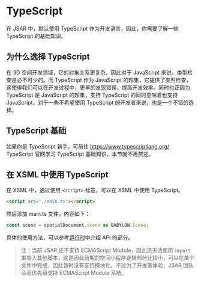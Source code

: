 # TypeScript

在 JSAR 中，默认使用 TypeScript 作为开发语言，因此，你需要了解一些 TypeScript 的基础知识。

## 为什么选择 TypeScript

在 3D 空间开发领域，它的对象关系更复杂，因此对于 JavaScript 来说，类型检查是必不可少的。而 TypeScript 作为 JavaScript 的超集，它提供了类型检查，这使得我们可以在开发过程中，更早的发现错误，提高开发效率。同时也正因为 TypeScript 是 JavaScript 的超集，支持 TypeScript 的同时意味着也支持 JavaScript，对于一些不希望使用 TypeScript 的开发者来说，也是一个不错的选择。

## TypeScript 基础

如果你是 TypeScript 新手，可前往 https://www.typescriptlang.org/ TypeScript 官网学习 TypeScript 基础知识，本节就不再赘述。

## 在 XSML 中使用 TypeScript

在 XSML 中，通过使用 `<script>` 标签，可以在 XSML 中使用 TypeScript。

```html
<script src="./main.ts"></script>
```

然后添加 main.ts 文件，内容如下：

```ts
const scene = spatialDocument.scene as BABYLON.Scene;
```

具体的使用方法，可以参考[运行时](./runtime)中介绍 API 的部分。

> 注：当前 JSAR 还不支持 ECMAScript Module，因此还无法使用 `import` 来导入其他脚本，这是因此前期的空间小程序逻辑部分比较小，可以在单个文件中完成，因此暂时没有支持模块化。不过为了开发者体验，JSAR 团队会高优先级支持 ECMAScript Module 系统。